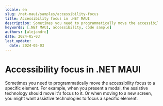 ```yaml
---
locale: en
slug: /net-maui/samples/accessibility-focus
title: Accessibility focus in .NET MAUI
description: Sometimes you need to programmatically move the accessibility focus to a specific element.
keywords: [.NET MAUI, accessibility, code sample]
authors: [alejandro]
date: 2024-05-03
last_update:
  date: 2024-05-03
---
```


# Accessibility focus in .NET MAUI

Sometimes you need to programmatically move the accessibility focus to a specific element. For example, when you present a modal, the assistive technology should move it's focus to it. Or when moving to a new screen, you might want assistive technologies to focus a specific element.

<CodeSample id="accessibility-focus" platform="net-maui" locale="en"/>
